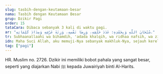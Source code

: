 ```yaml
---
slug: tasbih-dengan-keutamaan-besar
nama: Tasbih dengan Keutamaan Besar
grup: Dzikir Pagi
order: 15
tataCara: Dibaca sebanyak 3 kali di waktu pagi.
ar: "سُبْحَانَ اللَّهِ وَبِحَمْدِهِ: عَدَدَ خَلْقِهِ، وَرِضَا نَفْسِهِ، وَزِنَةَ عَرْشِهِ وَمِدَادَ كَلِمَاتِهِ."
tr: Subhaanallaahi wa bihamdih, 'adada khalqih, wa ridhaa nafsih, wa zinata 'arsyih, wa midaada kalimaatih.
idn: Maha Suci Allah, aku memuji-Nya sebanyak makhluk-Nya, sejauh kerelaan-Nya, seberat timbangan arasy-Nya dan sebanyak tinta tulisan kalimat-Nya.
tag: ["pagi"]
---
```


HR. Muslim no. 2726. Dzikir ini memiliki bobot pahala yang sangat besar, seperti yang diajarkan Nabi ﷺ kepada Juwairiyah binti Al-Harits.

